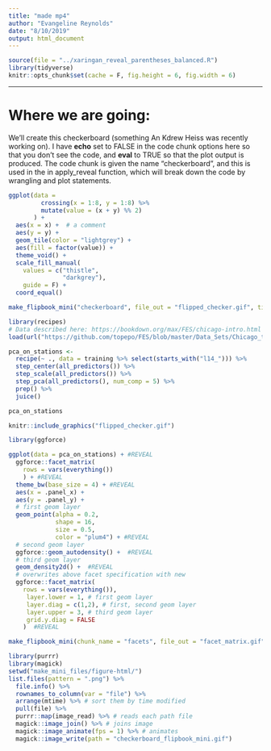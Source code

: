 ```yaml
---
title: "made mp4"
author: "Evangeline Reynolds"
date: "8/10/2019"
output: html_document
---
```




```r
source(file = "../xaringan_reveal_parentheses_balanced.R")
library(tidyverse)
knitr::opts_chunk$set(cache = F, fig.height = 6, fig.width = 6)
```



---

# Where we are going: 

We'll create this checkerboard (something An Kdrew Heiss was recently working on).  I have **echo** set to FALSE in the code chunk options here so that you don't see the code, and **eval** to TRUE so that the plot output is produced.  The code chunk is given the name "checkerboard", and this is used in the in apply_reveal function, which will break down the code by wrangling and plot statements. 

```r
ggplot(data = 
         crossing(x = 1:8, y = 1:8) %>%
         mutate(value = (x + y) %% 2)
       ) + 
  aes(x = x) +  # a comment
  aes(y = y) + 
  geom_tile(color = "lightgrey") +
  aes(fill = factor(value)) +
  theme_void() +
  scale_fill_manual(
    values = c("thistle", 
               "darkgrey"), 
    guide = F) + 
  coord_equal()
```
 

```r
make_flipbook_mini("checkerboard", file_out = "flipped_checker.gif", title = "Make checkerboard")
```


```r
library(recipes)
# Data described here: https://bookdown.org/max/FES/chicago-intro.html
load(url("https://github.com/topepo/FES/blob/master/Data_Sets/Chicago_trains/chicago.RData?raw=true"))

pca_on_stations <-
  recipe(~ ., data = training %>% select(starts_with("l14_"))) %>%
  step_center(all_predictors()) %>%
  step_scale(all_predictors()) %>%
  step_pca(all_predictors(), num_comp = 5) %>%
  prep() %>%
  juice()

pca_on_stations
```


```r
knitr::include_graphics("flipped_checker.gif")
```



```r
library(ggforce)
```



```r
ggplot(data = pca_on_stations) + #REVEAL
  ggforce::facet_matrix(
    rows = vars(everything())
    ) + #REVEAL
  theme_bw(base_size = 4) + #REVEAL
  aes(x = .panel_x) + 
  aes(y = .panel_y) +
  # first geom layer 
  geom_point(alpha = 0.2, 
             shape = 16, 
             size = 0.5, 
             color = "plum4") + #REVEAL
  # second geom layer
  ggforce::geom_autodensity() +  #REVEAL
  # third geom layer 
  geom_density2d() +  #REVEAL
  # overwrites above facet specification with new
  ggforce::facet_matrix( 
    rows = vars(everything()), 
     layer.lower = 1, # first geom layer
     layer.diag = c(1,2), # first, second geom layer
     layer.upper = 3, # third geom layer
     grid.y.diag = FALSE
    )  #REVEAL
```


```r
make_flipbook_mini(chunk_name = "facets", file_out = "facet_matrix.gif", user_reveal_defined = T, title = "What's new in ggforce", font_size = 2, highlight_color = "goldenrod")
```


```r
library(purrr)
library(magick)
setwd("make_mini_files/figure-html/")
list.files(pattern = ".png") %>%
  file.info() %>%
  rownames_to_column(var = "file") %>%
  arrange(mtime) %>% # sort them by time modified
  pull(file) %>%
  purrr::map(image_read) %>% # reads each path file
  magick::image_join() %>% # joins image
  magick::image_animate(fps = 1) %>% # animates
  magick::image_write(path = "checkerboard_flipbook_mini.gif")
```